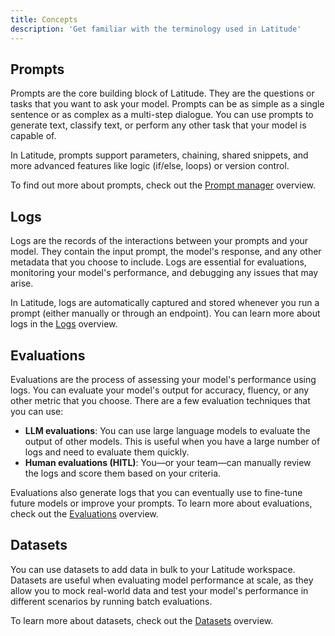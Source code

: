 ```yaml
---
title: Concepts
description: 'Get familiar with the terminology used in Latitude'
---
```


## Prompts

Prompts are the core building block of Latitude. They are the questions or tasks that you want to ask your model. Prompts can be as simple as a single sentence or as complex as a multi-step dialogue. You can use prompts to generate text, classify text, or perform any other task that your model is capable of.

In Latitude, prompts support parameters, chaining, shared snippets, and more advanced features like logic (if/else, loops) or version control.

To find out more about prompts, check out the [Prompt manager](/guides/prompt-manager/) overview.

## Logs

Logs are the records of the interactions between your prompts and your model. They contain the input prompt, the model's response, and any other metadata that you choose to include. Logs are essential for evaluations, monitoring your model's performance, and debugging any issues that may arise.

In Latitude, logs are automatically captured and stored whenever you run a prompt (either manually or through an endpoint). You can learn more about logs in the [Logs](/guides/logs/) overview.

## Evaluations

Evaluations are the process of assessing your model's performance using logs. You can evaluate your model's output for accuracy, fluency, or any other metric that you choose. There are a few evaluation techniques that you can use:

- **LLM evaluations**: You can use large language models to evaluate the output of other models. This is useful when you have a large number of logs and need to evaluate them quickly.
- **Human evaluations (HITL)**: You—or your team—can manually review the logs and score them based on your criteria.

Evaluations also generate logs that you can eventually use to fine-tune future models or improve your prompts. To learn more about evaluations, check out the [Evaluations](/guides/evaluations/) overview.

## Datasets

You can use datasets to add data in bulk to your Latitude workspace. Datasets are useful when evaluating model performance at scale, as they allow you to mock real-world data and test your model's performance in different scenarios by running batch evaluations.

To learn more about datasets, check out the [Datasets](/guides/datasets/) overview.